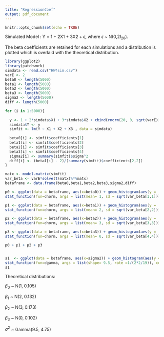 ```yaml
---
title: "RegressionCoef"
output: pdf_document
---
```


```r
knitr::opts_chunk$set(echo = TRUE)
```

Simulated Model : Y = 1 + 2X1 + 3X2 + $\epsilon$, where $\epsilon$ ~ N(0,$2I_{20}$).

The beta coefficients are retained for each simulations and a distribution is plotted which is overlaid with the theoretical distribution.

```r

library(ggplot2)
library(patchwork)
simdata <- read.csv("HW4sim.csv")
varE <- 2
beta0 <- length(5000)
beta1 <- length(5000)
beta2 <- length(5000)
beta3 <- length(5000)
sigma2 <- length(5000)
diff <- length(5000)

for (i in 1:5000){
  
  y <- 1 + 2*simdata$X1 + 3*simdata$X2 + cbind(rnorm(20, 0, sqrt(varE)))
  simdata$Y <- y
  simfit <- lm(Y ~ X1 + X2 + X3 , data = simdata)
  
  beta0[i] <- simfit$coefficients[1]
  beta1[i] <- simfit$coefficients[2]
  beta2[i] <- simfit$coefficients[3]
  beta3[i] <- simfit$coefficients[4]
  sigma2[i] <- summary(simfit)$sigma^2
  diff[i] <- (beta1[i] - 2)/(summary(simfit)$coefficients[2,2])
}

matx <- model.matrix(simfit)
var_beta <- varE*solve(t(matx)%*%matx)
betaframe <- data.frame(beta0,beta1,beta2,beta3,sigma2,diff)

p0 <- ggplot(data = betaframe, aes(x=beta0)) + geom_histogram(aes(y = ..density..), color= "white", fill="#FF6666",binwidth = 0.1) + 
stat_function(fun=dnorm, args = list(mean= 1, sd = sqrt(var_beta[1,1])), color = "black")  

p1 <- ggplot(data = betaframe, aes(x=beta1)) + geom_histogram(aes(y = ..density..), color= "white", fill="#FF6666",binwidth = 0.1) + 
stat_function(fun=dnorm, args = list(mean= 2, sd = sqrt(var_beta[2,2])), color = "black")  

p2 <- ggplot(data = betaframe, aes(x=beta2)) + geom_histogram(aes(y = ..density..), color= "white", fill="#FF6666",binwidth = 0.1) + 
stat_function(fun=dnorm, args = list(mean= 3, sd = sqrt(var_beta[3,3])), color = "black")  

p3 <- ggplot(data = betaframe, aes(x=beta3)) + geom_histogram(aes(y = ..density..), color= "white", fill="#FF6666",binwidth = 0.1) + 
stat_function(fun=dnorm, args = list(mean= 0, sd = sqrt(var_beta[4,4])), color = "black")  

p0 + p1 + p2 + p3


s1  <- ggplot(data = betaframe, aes(x=sigma2)) + geom_histogram(aes(y = ..density..), color= "white", fill="#FF6666",binwidth = 0.1) + 
stat_function(fun=dgamma, args = list(shape= 9.5, rate =1/(2*2/19)), color = "black")  
s1
```


Theoretical distributions:

$\beta_0$ ~ N(1, 0.105)

$\beta_1$ ~ N(2, 0.132)

$\beta_2$ ~ N(3, 0.173)

$\beta_3$ ~ N(0, 0.102)

$\sigma^2$ ~ Gamma(9.5, 4.75)